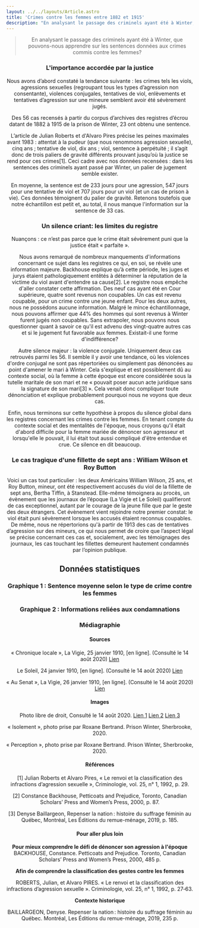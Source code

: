 ```yaml
---
layout: ../../layouts/Article.astro
title: 'Crimes contre les femmes entre 1882 et 1915'
description: "En analysant le passage des criminels ayant été à Winter, que pouvons-nous apprendre sur les sentences données aux crimes commis contre les femmes?"
---
```


<Header titre="Crimes contre les femmes entre 1882 et 1915" image="/assets/img/4765170_1-1.jpg"/>

<Text>
<blockquote>En analysant le passage des criminels ayant été à Winter, que pouvons-nous apprendre sur les sentences données aux crimes commis contre les femmes?</blockquote>
<h3>L'importance accordée par la justice</h3>
Nous avons d’abord constaté la tendance suivante : les crimes tels les viols, agressions sexuelles (regroupant tous les types d’agression non consentante), violences conjugales, tentatives de viol, enlèvements et tentatives d’agression sur une mineure semblent avoir été sévèrement jugés.

Des 56 cas recensés à partir du corpus d’archives des registres d’écrou datant de 1882 à 1915 de la prison de Winter, 23 ont obtenu une sentence.

L’article de Julian Roberts et d'Alvaro Pires précise les peines maximales avant 1983 : attentat à la pudeur (que nous renommons agression sexuelle), cinq ans ; tentative de viol, dix ans ; viol, sentence à perpétuité ; il s’agit donc de trois paliers de gravité différents prouvant jusqu’où la justice se rend pour ces crimes[1]. Ceci cadre avec nos données recensées : dans les sentences des criminels ayant passé par Winter, un palier de jugement semble exister.

En moyenne, la sentence est de 233 jours pour une agression, 547 jours pour une tentative de viol et 707 jours pour un viol (et un cas de prison à vie). Ces données témoignent du palier de gravité. Retenons toutefois que notre échantillon est petit et, au total, il nous manque l'information sur la sentence de 33 cas.
</Text>
<Text dark={true}>
<h3 class="text-white">Un silence criant: les limites du registre</h3>
Nuançons : ce n’est pas parce que le crime était sévèrement puni que la justice était « parfaite ».

Nous avons remarqué de nombreux manquements d'informations concernant ce sujet dans les registres ce qui, en soi, se révèle une information majeure. Backhouse explique qu’à cette période, les juges et jurys étaient pathologiquement entêtés à déterminer la réputation de la victime du viol avant d'entendre sa cause[2]. Le registre nous empêche d'aller constater cette affirmation. Des neuf cas ayant été en Cour supérieure, quatre sont revenus non coupables. Un cas est revenu coupable, pour un crime contre une jeune enfant. Pour les deux autres, nous ne possédons aucune information. Malgré le mince échantillonnage, nous pouvons affirmer que 44% des hommes qui sont revenus à Winter furent jugés non coupables. Sans extrapoler, nous pouvons nous questionner quant à savoir ce qu'il est advenu des vingt-quatre autres cas et si le jugement fut favorable aux femmes. Existait-il une forme d'indifférence?

Autre silence majeur : la violence conjugale. Uniquement deux cas retrouvés parmi les 56. Il semble il y avoir une tendance, où les violences d'ordre conjugal ne sont pas répertoriées ou simplement pas dénoncées au point d'amener le mari à Winter. Cela s'explique et est possiblement dû au contexte social, où la femme à cette époque est encore considérée sous la tutelle maritale de son mari et ne « pouvait poser aucun acte juridique sans la signature de son mari[3] ». Cela venait donc compliquer toute dénonciation et explique probablement pourquoi nous ne voyons que deux cas.

Enfin, nous terminons sur cette hypothèse à propos du silence global dans les registres concernant les crimes contre les femmes. En tenant compte du contexte social et des mentalités de l'époque, nous croyons qu'il était d'abord difficile pour la femme mariée de dénoncer son agresseur et lorsqu'elle le pouvait, il lui était tout aussi compliqué d'être entendue et crue. Ce silence en dit beaucoup.
</Text>
<Text>
<h3>Le cas tragique d'une fillette de sept ans : William Wilson et Roy Button</h3>
</Text>
<Cols3img
    t="Extraits de journaux (cliquer pour voir)"
    i1="/assets/img/Autre-mentionWIlson_pirecrime.png" u1="http://numerique.banq.qc.ca/patrimoine/details/52327/2627722?docsearchtext=William%20Wilson" l1="La Vigie (1910)"
    i2="/assets/img/DerniesurWilson.png" u2="http://numerique.banq.qc.ca/patrimoine/details/52327/3481661?docsearchtext=William%20Wilson" l2="Le Soleil (1910)"
    i3="/assets/img/Wilsonsensenationfilettetemoigne.png" u3="http://numerique.banq.qc.ca/patrimoine/details/52327/2627721?docsearchtext=William%20Wilson" l3="La Vigie (1910)"
/>
<Text>
Voici un cas tout particulier : les deux Américains William Wilson, 25 ans, et Roy Button, mineur, ont été respectivement accusés du viol de la fillette de sept ans, Bertha Tiffin, à Stanstead. Elle-même témoignera au procès, un évènement que les journaux de l’époque (La Vigie et Le Soleil) qualifieront de cas exceptionnel, autant par le courage de la jeune fille que par le geste des deux étrangers. Cet évènement vient rejoindre notre premier constat: le viol était puni sévèrement lorsque les accusés étaient reconnus coupables. De même, nous ne répertorions qu'à partir de 1913 des cas de tentatives d’agression sur des mineurs, ce qui nous permet de croire que l’aspect légal se précise concernant ces cas et, socialement, avec les témoignages des journaux, les cas touchant les fillettes demeurent hautement condamnés par l’opinion publique.
</Text>
<Text>
<h2 >Données statistiques</h2>

</Text>
<h3 class="px-5">Graphique 1 : Sentence moyenne selon le type de crime contre les femmes</h3>
<div class="flourish-embed flourish-chart" data-src="visualisation/3471105"><script src="https://public.flourish.studio/resources/embed.js"></script></div>
<h3 class="px-5">Graphique 2 : Informations reliées aux condamnations</h3>
<div class="flourish-embed flourish-chart" data-src="visualisation/3472565"><script src="https://public.flourish.studio/resources/embed.js"></script></div>
<Chapitres 
  description=""
  chapitres={
    [
      {label: "Criminalité et genre - Présentation", url: "/2020/criminalite-et-genre-1"},
      {label: "Crimes contre les femmes", url: "/2020/criminalite-et-genre-2", current: true},
      {label: "Commis par des femmes", url: "/2020/criminalite-et-genre-3"},
      {label: "Prostitution et débauche", url: "/2020/criminalite-et-genre-4"},
    ]
  }
/>

<div class="p-10 lg:p-24 py-5 lg:py-12 text-sm bg-gray-400">
  <h3>Médiagraphie</h3>
 <h4>Sources</h4>
  « Chronique locale », La Vigie, 25 janvier 1910, [en ligne]. (Consulté le 14 août 2020)  <a href="http://numerique.banq.qc.ca/patrimoine/details/52327/2627721?docsearchtext=William%20Wilson">Lien</a>

Le Soleil, 24 janvier 1910, [en ligne]. (Consulté le 14 août 2020)  <a href="http://numerique.banq.qc.ca/patrimoine/details/52327/3481661?docsearchtext=William%20Wilson">Lien</a>

« Au Senat », La Vigie, 26 janvier 1910, [en ligne]. (Consulté le 14 août 2020)  <a href="http://numerique.banq.qc.ca/patrimoine/details/52327/2627722?docsearchtext=William%20Wilson">Lien</a>

<h4>Images</h4>
Photo libre de droit,  Consulté le 14 août 2020. <a href="https://pixabay.com/photos/lost-places-window-grid-grate-1761653/">Lien 1</a> <a href="https://pixabay.com/photos/window-grid-door-spider-web-1690052/">Lien 2</a> <a href="https://pixabay.com/photos/barbed-wire-wire-court-security-765484/">Lien 3 </a> 

« Isolement », photo prise par Roxane Bertrand. Prison Winter, Sherbrooke, 2020.

« Perception », photo prise par Roxane Bertrand. Prison Winter, Sherbrooke, 2020.

<h4>Références</h4>
[1] Julian Roberts et Alvaro Pires, « Le renvoi et la classification des infractions d’agression sexuelle », Criminologie, vol. 25, n° 1, 1992, p. 29.

[2] Constance Backhouse, Petticoats and Prejudice, Toronto, Canadian Scholars’ Press and Women’s Press, 2000, p. 87.

[3] Denyse Baillargeon, Repenser la nation : histoire du suffrage féminin au Québec, Montréal, Les Éditions du remue-ménage, 2019, p. 185.


<h4>Pour aller plus loin</h4>
<b>Pour mieux comprendre le défi de dénoncer son agression à l'époque</b>
BACKHOUSE, Constance. Petticoats and Prejudice. Toronto, Canadian Scholars’ Press and Women’s Press, 2000, 485 p.

<b>Afin de comprendre la classification des gestes contre les femmes</b>

ROBERTS, Julian, et Alvaro PIRES. « Le renvoi et la classification des infractions d’agression sexuelle ». Criminologie, vol. 25, n° 1, 1992, p. 27‑63.

<b>Contexte historique</b>

BAILLARGEON, Denyse. Repenser la nation : histoire du suffrage féminin au Québec. Montréal, Les Éditions du remue-ménage, 2019, 235 p.
</div>